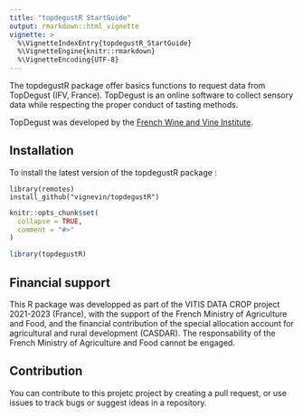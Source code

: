 ```yaml
---
title: "topdegustR StartGuide"
output: rmarkdown::html_vignette
vignette: >
  %\VignetteIndexEntry{topdegustR_StartGuide}
  %\VignetteEngine{knitr::rmarkdown}
  %\VignetteEncoding{UTF-8}
---
```


The topdegustR package offer basics functions to request data from TopDegust (IFV, France). TopDegust is an online software to collect sensory data while respecting the proper conduct of tasting methods.

TopDegust was developed by the [French Wine and Vine Institute](http://www.vignevin.com/).

## Installation

To install the latest version of the topdegustR package :

```         
library(remotes)
install_github("vignevin/topdegustR")
```

```r
knitr::opts_chunk$set(
  collapse = TRUE,
  comment = "#>"
)
```

```r
library(topdegustR)
```

## Financial support

This R package was developped as part of the VITIS DATA CROP project 2021-2023 (France), with the support of the French Ministry of Agriculture and Food, and the financial contribution of the special allocation account for agricultural and rural development (CASDAR). The responsability of the French Ministry of Agriculture and Food cannot be engaged.

## Contribution

You can contribute to this projetc project by creating a pull request, or use issues to track bugs or suggest ideas in a repository.
